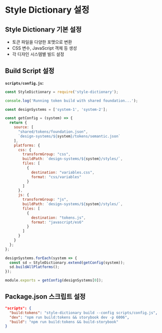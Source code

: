 
<Meta title="Concepts/05. Style Dictionary 설정" />

# Style Dictionary 설정

## Style Dictionary 기본 설정

- 토큰 파일을 다양한 포맷으로 변환
- CSS 변수, JavaScript 객체 등 생성
- 각 디자인 시스템별 빌드 설정

## Build Script 설정

**`scripts/config.js`:**
```javascript
const StyleDictionary = require('style-dictionary');

console.log('Running token build with shared foundation...');

const designSystems = ['system-1', 'system-2'];

const getConfig = (system) => {
  return {
    source: [
      "shared/tokens/foundation.json",
      `design-systems/${system}/tokens/semantic.json`
    ],
    platforms: {
      css: {
        transformGroup: "css",
        buildPath: `design-systems/${system}/styles/`,
        files: [
          {
            destination: "variables.css",
            format: "css/variables"
          }
        ]
      },
      js: {
        transformGroup: "js",
        buildPath: `design-systems/${system}/styles/`,
        files: [
          {
            destination: "tokens.js",
            format: "javascript/es6"
          }
        ]
      }
    }
  };
};

designSystems.forEach(system => {
  const sd = StyleDictionary.extend(getConfig(system));
  sd.buildAllPlatforms();
});

module.exports = getConfig(designSystems[0]);
```

## Package.json 스크립트 설정

```json
"scripts": {
  "build:tokens": "style-dictionary build --config scripts/config.js",
  "dev": "npm run build:tokens && storybook dev -p 6006",
  "build": "npm run build:tokens && build-storybook"
}
``` 